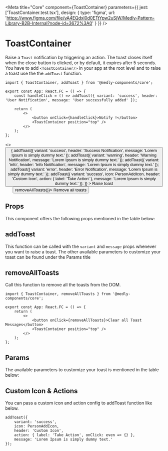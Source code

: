 
<Meta
    title="Core"
    component={ToastContainer}
    parameters={{
        jest: ['ToastContainer.test.tsx'],
        design: {
            type: 'figma',
            url: 'https://www.figma.com/file/vA4EQdxl0d0ETtYpw2uSjW/Medly-Pattern-Library-B2B-Internal?node-id=3672%3A0'
        }
    }}
/>

# ToastContainer
Raise a `Toast` notification by triggering an action. The toast closes itself when the close button is clicked, or by default, it expires after 5 seconds.
You have to add `<ToastContainer/>` in your app at the root level and to raise a toast use the the `addToast` function.

```tsx
import { ToastContainer, addToast } from '@medly-components/core';

export const App: React.FC = () => {
    const handleClick = () => addToast({ variant: 'success', header: 'User Notification', message: 'User successfully added' });

    return (
        <>
            <button onClick={handleClick}>Notify !</button>
            <ToastContainer position="top" />
        </>
    );
};
```

<Preview>
    <Story name="ToastContainer" decorators={[withKnobs]}>
        <>
            <ToastContainer position={select('Position', positions, 'top')}></ToastContainer>
            <Button
                onClick={() => {
                    addToast({
                        variant: 'success',
                        header: 'Success Notification',
                        message: 'Lorem Ipsum is simply dummy text.'
                    });
                    addToast({
                        variant: 'warning',
                        header: 'Warning Notification',
                        message: 'Lorem Ipsum is simply dummy text.'
                    });
                    addToast({
                        variant: 'info',
                        header: 'Info Notification',
                        message: 'Lorem Ipsum is simply dummy text.'
                    });
                    addToast({
                        variant: 'error',
                        header: 'Error Notification',
                        message: 'Lorem Ipsum is simply dummy text.'
                    });
                    addToast({
                        variant: 'success',
                        icon: PersonAddIcon,
                        header: 'Custom Icon',
                        action: { label: 'Take Action' },
                        message: 'Lorem Ipsum is simply dummy text.'
                    });
                }}
            >
                Raise toast
            </Button>
            &nbsp; &nbsp; &nbsp;
            <Button variant="outlined" onClick={() => removeAllToasts()}>
                Remove all toasts
            </Button>
        </>
    </Story>
</Preview>

## Props

This component offers the following props mentioned in the table below:

<Props of={ToastContainer} />

## addToast

This function can be called with the `variant` and `message` props whenever you want to raise a toast. The other available parameters to customize your toast can be found under the Params title

## removeAllToasts

Call this function to remove all the toasts from the DOM.

```tsx
import { ToastContainer, removeAllToasts } from '@medly-components/core';

export const App: React.FC = () => {
    return (
        <>
            <button onClick={removeAllToasts}>Clear all Toast Messages</button>
            <ToastContainer position="top" />
        </>
    );
};
```

## Params

The available parameters to customize your toast is mentioned in the table below:

<Props of={AddToast} />

## Custom Icon & Actions

You can pass a custom icon and action config to addToast function like below.

```tsx
addToast({
    variant: 'success',
    icon: PersonAddIcon,
    header: 'Custom Icon',
    action: { label: 'Take Action', onClick: even => {} },
    message: 'Lorem Ipsum is simply dummy text.'
});
```
